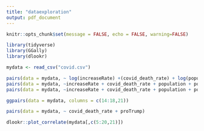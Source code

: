 ```yaml
---
title: "dataexploration"
output: pdf_document
---
```


```r
knitr::opts_chunk$set(message = FALSE, echo = FALSE, warning=FALSE)
```

```r
library(tidyverse)
library(GGally)
library(dlookr)
```

```r
mydata <- read_csv("covid.csv")
```


```r

pairs(data = mydata, ~ log(increaseRate) +(covid_death_rate) + log(population) + log(popChange))
pairs(data = mydata, ~increaseRate + covid_death_rate + population + popChange)
pairs(data = mydata, ~increaseRate + covid_death_rate + population + popChange)

ggpairs(data = mydata, columns = c(14:18,21))

pairs(data = mydata, ~ covid_death_rate + proTrump)

dlookr::plot_correlate(mydata[,c(5:20,21)])
```

```r

```










